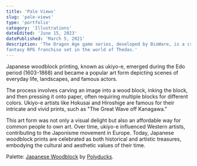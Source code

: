 ```yaml
---
title: 'Pale Views'
slug: 'pale-views'
type: 'portfolio'
category: 'Illustrations'
dateEdited: 'June 15, 2023'
datePublished: 'March 5, 2021'
description: 'The Dragon Age game series, developed by BioWare, is a critically acclaimed
fantasy RPG franchise set in the world of Thedas.'
---
```


Japanese woodblock printing, known as ukiyo-e, emerged during the Edo period
(1603-1868) and became a popular art form depicting scenes of everyday life,
landscapes, and famous actors.

<ImageWithCaption
  src="posts/pale-views/pale-views-1.jpg"
  alt="Pale Views I"
  caption="I"
  layout="left"
/>

<ImageWithCaption
  src="posts/pale-views/pale-views-2.jpg"
  alt="Pale Views II"
  caption="II"
  layout="right"
/>

The process involves carving an image into a wood block, inking the block, and
then pressing it onto paper, often requiring multiple blocks for different
colors. Ukiyo-e artists like Hokusai and Hiroshige are famous for their
intricate and vivid prints, such as "The Great Wave off Kanagawa."

<ImageWithCaption
  src="posts/pale-views/pale-views-3.jpg"
  alt="Pale Views III"
  caption="III"
  layout="left"
/>

<ImageWithCaption
  src="posts/pale-views/pale-views-4.jpg"
  alt="Pale Views IV"
  caption="IV"
  layout="right"
/>

This art form was not only a visual delight but also an affordable way for
common people to own art. Over time, ukiyo-e influenced Western artists,
contributing to the Japonisme movement in Europe. Today, Japanese woodblock
prints are celebrated as both historical and artistic treasures, embodying the
cultural and aesthetic values of their time.

<ImageWithCaption
  src="posts/pale-views/pale-views-5.jpg"
  alt="Pale Views V"
  caption="V"
  layout="left"
/>

<ImageWithCaption
  src="posts/pale-views/pale-views-6.jpg"
  alt="Pale Views VI"
  caption="VI"
  layout="right"
/>

<ImageWithCaption
  src="posts/pale-views/pale-views-7.jpg"
  alt="Pale Views VII"
  caption="VII"
  layout="wide"
/>

Palette:
[Japanese Woodblock](https://lospec.com/palette-list/japanese-woodblock) by
[Polyducks](https://polyducks.co.uk/).
